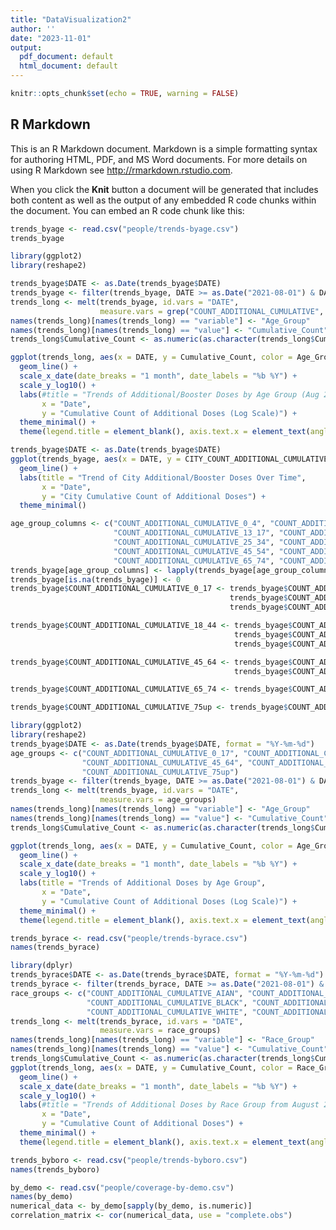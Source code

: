 ```yaml
---
title: "DataVisualization2"
author: ''
date: "2023-11-01"
output:
  pdf_document: default
  html_document: default
---
```


```r
knitr::opts_chunk$set(echo = TRUE, warning = FALSE)
```

## R Markdown

This is an R Markdown document. Markdown is a simple formatting syntax for authoring HTML, PDF, and MS Word documents. For more details on using R Markdown see <http://rmarkdown.rstudio.com>.

When you click the **Knit** button a document will be generated that includes both content as well as the output of any embedded R code chunks within the document. You can embed an R code chunk like this:

```r
trends_byage <- read.csv("people/trends-byage.csv")
trends_byage
```

```r
library(ggplot2)
library(reshape2)

trends_byage$DATE <- as.Date(trends_byage$DATE)
trends_byage <- filter(trends_byage, DATE >= as.Date("2021-08-01") & DATE <= as.Date("2022-08-31"))
trends_long <- melt(trends_byage, id.vars = "DATE", 
                    measure.vars = grep("COUNT_ADDITIONAL_CUMULATIVE", names(trends_byage), value = TRUE))
names(trends_long)[names(trends_long) == "variable"] <- "Age_Group"
names(trends_long)[names(trends_long) == "value"] <- "Cumulative_Count"
trends_long$Cumulative_Count <- as.numeric(as.character(trends_long$Cumulative_Count))

ggplot(trends_long, aes(x = DATE, y = Cumulative_Count, color = Age_Group)) +
  geom_line() +
  scale_x_date(date_breaks = "1 month", date_labels = "%b %Y") + 
  scale_y_log10() +  
  labs(#title = "Trends of Additional/Booster Doses by Age Group (Aug 2021 - Aug 2022)",
       x = "Date",
       y = "Cumulative Count of Additional Doses (Log Scale)") +  
  theme_minimal() +
  theme(legend.title = element_blank(), axis.text.x = element_text(angle = 90, hjust = 1))
```

```r
trends_byage$DATE <- as.Date(trends_byage$DATE)
ggplot(trends_byage, aes(x = DATE, y = CITY_COUNT_ADDITIONAL_CUMULATIVE)) +
  geom_line() +
  labs(title = "Trend of City Additional/Booster Doses Over Time",
       x = "Date",
       y = "City Cumulative Count of Additional Doses") +
  theme_minimal()
```

```r
age_group_columns <- c("COUNT_ADDITIONAL_CUMULATIVE_0_4", "COUNT_ADDITIONAL_CUMULATIVE_5_12", 
                       "COUNT_ADDITIONAL_CUMULATIVE_13_17", "COUNT_ADDITIONAL_CUMULATIVE_18_24", 
                       "COUNT_ADDITIONAL_CUMULATIVE_25_34", "COUNT_ADDITIONAL_CUMULATIVE_35_44", 
                       "COUNT_ADDITIONAL_CUMULATIVE_45_54", "COUNT_ADDITIONAL_CUMULATIVE_55_64", 
                       "COUNT_ADDITIONAL_CUMULATIVE_65_74", "COUNT_ADDITIONAL_CUMULATIVE_75up")
trends_byage[age_group_columns] <- lapply(trends_byage[age_group_columns], function(x) as.numeric(as.character(x)))
trends_byage[is.na(trends_byage)] <- 0
trends_byage$COUNT_ADDITIONAL_CUMULATIVE_0_17 <- trends_byage$COUNT_ADDITIONAL_CUMULATIVE_0_4 +
                                                 trends_byage$COUNT_ADDITIONAL_CUMULATIVE_5_12 +
                                                 trends_byage$COUNT_ADDITIONAL_CUMULATIVE_13_17

trends_byage$COUNT_ADDITIONAL_CUMULATIVE_18_44 <- trends_byage$COUNT_ADDITIONAL_CUMULATIVE_18_24 +
                                                  trends_byage$COUNT_ADDITIONAL_CUMULATIVE_25_34 +
                                                  trends_byage$COUNT_ADDITIONAL_CUMULATIVE_35_44

trends_byage$COUNT_ADDITIONAL_CUMULATIVE_45_64 <- trends_byage$COUNT_ADDITIONAL_CUMULATIVE_45_54 +
                                                  trends_byage$COUNT_ADDITIONAL_CUMULATIVE_55_64

trends_byage$COUNT_ADDITIONAL_CUMULATIVE_65_74 <- trends_byage$COUNT_ADDITIONAL_CUMULATIVE_65_74

trends_byage$COUNT_ADDITIONAL_CUMULATIVE_75up <- trends_byage$COUNT_ADDITIONAL_CUMULATIVE_75up
```

```r
library(ggplot2)
library(reshape2)
trends_byage$DATE <- as.Date(trends_byage$DATE, format = "%Y-%m-%d")
age_groups <- c("COUNT_ADDITIONAL_CUMULATIVE_0_17", "COUNT_ADDITIONAL_CUMULATIVE_18_44", 
                "COUNT_ADDITIONAL_CUMULATIVE_45_64", "COUNT_ADDITIONAL_CUMULATIVE_65_74", 
                "COUNT_ADDITIONAL_CUMULATIVE_75up")
trends_byage <- filter(trends_byage, DATE >= as.Date("2021-08-01") & DATE <= as.Date("2022-05-31"))
trends_long <- melt(trends_byage, id.vars = "DATE", 
                    measure.vars = age_groups)
names(trends_long)[names(trends_long) == "variable"] <- "Age_Group"
names(trends_long)[names(trends_long) == "value"] <- "Cumulative_Count"
trends_long$Cumulative_Count <- as.numeric(as.character(trends_long$Cumulative_Count))

ggplot(trends_long, aes(x = DATE, y = Cumulative_Count, color = Age_Group)) +
  geom_line() +
  scale_x_date(date_breaks = "1 month", date_labels = "%b %Y") + 
  scale_y_log10() +  
  labs(title = "Trends of Additional Doses by Age Group",
       x = "Date",
       y = "Cumulative Count of Additional Doses (Log Scale)") +
  theme_minimal() +
  theme(legend.title = element_blank(), axis.text.x = element_text(angle = 90, hjust = 1))

```

```r
trends_byrace <- read.csv("people/trends-byrace.csv")
names(trends_byrace)
```

```r
library(dplyr)
trends_byrace$DATE <- as.Date(trends_byrace$DATE, format = "%Y-%m-%d")
trends_byrace <- filter(trends_byrace, DATE >= as.Date("2021-08-01") & DATE <= as.Date("2022-05-31"))
race_groups <- c("COUNT_ADDITIONAL_CUMULATIVE_AIAN", "COUNT_ADDITIONAL_CUMULATIVE_ASIAN_NHPI",
                 "COUNT_ADDITIONAL_CUMULATIVE_BLACK", "COUNT_ADDITIONAL_CUMULATIVE_HISP_LATINO",
                 "COUNT_ADDITIONAL_CUMULATIVE_WHITE", "COUNT_ADDITIONAL_CUMULATIVE_OTHER")
trends_long <- melt(trends_byrace, id.vars = "DATE", 
                    measure.vars = race_groups)
names(trends_long)[names(trends_long) == "variable"] <- "Race_Group"
names(trends_long)[names(trends_long) == "value"] <- "Cumulative_Count"
trends_long$Cumulative_Count <- as.numeric(as.character(trends_long$Cumulative_Count))
ggplot(trends_long, aes(x = DATE, y = Cumulative_Count, color = Race_Group)) +
  geom_line() +
  scale_x_date(date_breaks = "1 month", date_labels = "%b %Y") +
  scale_y_log10() +
  labs(#title = "Trends of Additional Doses by Race Group from August 2021",
       x = "Date",
       y = "Cumulative Count of Additional Doses") +
  theme_minimal() +
  theme(legend.title = element_blank(), axis.text.x = element_text(angle = 90, hjust = 1))
```

```r
trends_byboro <- read.csv("people/trends-byboro.csv")
names(trends_byboro)
```

```r
by_demo <- read.csv("people/coverage-by-demo.csv")
names(by_demo)
numerical_data <- by_demo[sapply(by_demo, is.numeric)]
correlation_matrix <- cor(numerical_data, use = "complete.obs")
```

